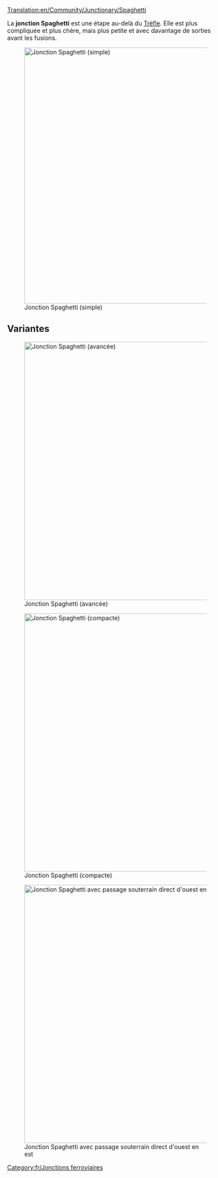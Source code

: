 [[Translation:en/Community/Junctionary/Spaghetti]]

{{fr/Menu de Croisements}}
La '''jonction Spaghetti''' est une étape au-delà du [[fr/Trèfle|Trèfle]]. Elle est plus compliquée et plus chère, mais plus petite et avec davantage de sorties avant les fusions.

[[File:en/Spaghetti.png|none|thumb|595px|Jonction Spaghetti (simple)]]

{{fr/Critère de jonction|Cher|3|1|0|1|1|1|1|0|0|2|0||Les trains en panne n'affectent que les virages à gauche sur un axe.|
*Gère un grand nombre de trains à la fois
*Fonctionne comme un demi-tour dans 2 des 4 directions principales
*Occupe un grand espace
*Les trains se rencontrent avant de se séparer, sur un axe
*Faites en sorte que votre train le plus long puisse tenir complètement dans une des voies tournant sans bloquer la ligne principale derrière lui
*Zone: 16 x 16
}}

==Variantes==
[[File:en/Spaghetti 2.png|none|thumb|600px|Jonction Spaghetti (avancée)]]

[[File:en/spaghetti compact.jpeg|none|thumb|600px|Jonction Spaghetti (compacte)]]

[[File:en/altered spaghetti.png|none|thumb|600px|Jonction Spaghetti avec passage souterrain direct d'ouest en est]]

[[Category:fr/Jonctions ferroviaires]]